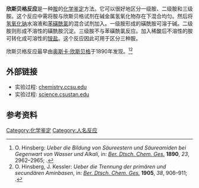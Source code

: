 '''欣斯贝格反应'''是一种[[胺|胺]]的[[化学鉴定|化学鉴定]]方法。它可以很好地区分一级胺、二级胺和三级胺。这个反应中需将胺与欣斯贝格试剂在碱金属氢氧化物存在下混合均匀。然后将[[氢氧化钠|氢氧化钠]]水溶液和[[苯磺酰氯|苯磺酰氯]]的混合试剂加入。一级胺形成的磺酰胺可溶于碱。二级胺则形成不溶性的磺酰胺沉淀。三级胺不与苯磺酰氯反应。加入稀酸后不溶性的胺可转化成可溶性的[[铵盐|铵盐]]。这个反应因此可用于区分三种胺。

欣斯贝格反应最早由[[奥斯卡·欣斯贝格|奥斯卡·欣斯贝格]]于1890年发现。<ref>O. Hinsberg: ''Ueber die Bildung von Säureestern und Säureamiden bei Gegenwart von Wasser und Alkali'', in: ''[[Chemische_Berichte|Ber. Dtsch. Chem. Ges.]]'' '''1890''', ''23'', 2962–2965; {{DOI|10.1002/cber.189002302215}}.</ref><ref>O. Hinsberg, J. Kessler: ''Ueber die Trennung der primären und secundären Aminbasen'', in: ''[[Chemische_Berichte|Ber. Dtsch. Chem. Ges.]]'' '''1905''', ''38'', 906–911; {{DOI|10.1002/cber.190503801161}}.</ref>  

==外部链接==
* 实验过程: [http://www.chemistry.ccsu.edu/glagovich/teaching/316/qualanal/tests/hinsberg.html chemistry.ccsu.edu] {{Wayback|url=http://www.chemistry.ccsu.edu/glagovich/teaching/316/qualanal/tests/hinsberg.html |date=20120222103851 }}
* 实验过程: [https://web.archive.org/web/20090204194501/http://science.csustan.edu/almy/3022/UnkABN.htm science.csustan.edu]

==参考资料==
{{Reflist}}

[[Category:化学鉴定|Category:化学鉴定]]
[[Category:人名反应|Category:人名反应]]